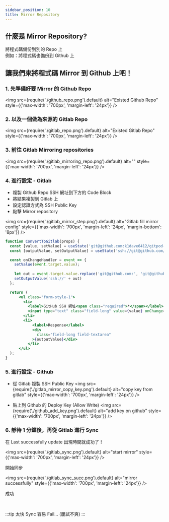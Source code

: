 ```yaml
---
sidebar_position: 10
title: Mirror Repository
---
```


## 什麼是 Mirror Repository?
將程式碼備份到別的 Repo 上  
例如：將程式碼也備份到 Github 上

## 讓我們來將程式碼 Mirror 到 Github 上吧！
### 1. 先準備好要 Mirror 的 Github Repo

<img
  src={require('./github_repo.png').default}
  alt="Existed Github Repo"
  style={{'max-width': '700px', 'margin-left': '24px'}} 
/>

### 2. 以及一個做為來源的 Gitlab Repo
<img
  src={require('./gitlab_repo.png').default}
  alt="Existed Gitlab Repo"
  style={{'max-width': '700px', 'margin-left': '24px'}} 
/>

### 3. 前往 Gitlab Mirroring repositories
<img
  src={require('./gitlab_mirroring_repo.png').default}
  alt=""
  style={{'max-width': '700px', 'margin-left': '24px'}} 
/>

### 4. 進行設定 - Gitlab
- 複製 Github Repo SSH 網址到下方的 Code Block  
- 將結果複製到 Gitlab 上
- 設定認證方式為 SSH Public Key
- 點擊 Mirror repository

<img
  src={require('./gitlab_mirror_step.png').default}
  alt="Gitlab fill mirror config"
  style={{'max-width': '700px', 'margin-left': '24px', 'margin-bottom': '8px'}} 
/>

```jsx live
function ConvertToGitlab(props) {
  const [value, setValue] = useState('git@github.com:k1dave6412/gitpod-docusaurus.git');
  const [outputValue, setOutputValue] = useState('ssh://git@github.com/k1dave6412/gitpod-docusaurus.git	');

  const onChangeHandler = event => {
    setValue(event.target.value);
    
    let out = event.target.value.replace('git@github.com:', 'git@github.com/')
    setOutputValue('ssh://' + out)
  };

  return (
      <ul class="form-style-1">
        <li>
          <label>GitHub SSH 網址<span class="required">*</span></label>
          <input type="text" class="field-long" value={value} onChange={onChangeHandler} />
        </li>
        <li>
            <label>Response</label>
            <div
              class="field-long field-textarea"
            >{outputValue}</div>
          </li>
      </ul>
  );
}
```

### 5. 進行設定 - Github
- 從 Gitlab 複製 SSH Public Key 
<img
  src={require('./gitlab_mirror_copy_key.png').default}
  alt="copy key from gitlab"
  style={{'max-width': '700px', 'margin-left': '24px'}} 
/>

- 貼上到 Github 的 Deploy Key (Allow Write)
<img
  src={require('./github_add_key.png').default}
  alt="add key on github"
  style={{'max-width': '700px', 'margin-left': '24px'}} 
/>

### 6. 靜待 1 分鐘後，再從 Gitlab 進行 Sync
在 Last successfully update 出現時間就成功了！

<img
  src={require('./gitlab_sync.png').default}
  alt="start mirror"
  style={{'max-width': '700px', 'margin-left': '24px'}} 
/>

開始同步

<img
  src={require('./gitlab_sync_succ.png').default}
  alt="mirror successfully"
  style={{'max-width': '700px', 'margin-left': '24px'}} 
/>

成功

<br/>

:::tip
太快 Sync 容易 Fail... (屢試不爽)
:::
